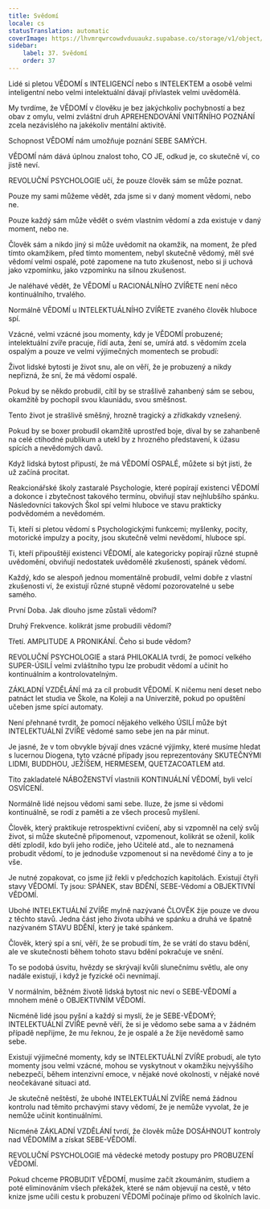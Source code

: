 ```yaml
---
title: Svědomí
locale: cs
statusTranslation: automatic
coverImage: https://lhvmrqwrcowdvduuaukz.supabase.co/storage/v1/object/public/strapi-uploads/small_cover-educacion-fundamental.webp-2d51a7828a2b1309555be27f7e2a61a0.webp
sidebar:
    label: 37. Svědomí
    order: 37
---
```

Lidé si pletou VĚDOMÍ s INTELIGENCÍ nebo s INTELEKTEM a osobě velmi inteligentní nebo velmi intelektuální dávají přívlastek velmi uvědomělá.

My tvrdíme, že VĚDOMÍ v člověku je bez jakýchkoliv pochybností a bez obav z omylu, velmi zvláštní druh APREHENDOVÁNÍ VNITŘNÍHO POZNÁNÍ zcela nezávislého na jakékoliv mentální aktivitě.

Schopnost VĚDOMÍ nám umožňuje poznání SEBE SAMÝCH.

VĚDOMÍ nám dává úplnou znalost toho, CO JE, odkud je, co skutečně ví, co jistě neví.

REVOLUČNÍ PSYCHOLOGIE učí, že pouze člověk sám se může poznat.

Pouze my sami můžeme vědět, zda jsme si v daný moment vědomi, nebo ne.

Pouze každý sám může vědět o svém vlastním vědomí a zda existuje v daný moment, nebo ne.

Člověk sám a nikdo jiný si může uvědomit na okamžik, na moment, že před tímto okamžikem, před tímto momentem, nebyl skutečně vědomý, měl své vědomí velmi ospalé, poté zapomene na tuto zkušenost, nebo si ji uchová jako vzpomínku, jako vzpomínku na silnou zkušenost.

Je naléhavé vědět, že VĚDOMÍ u RACIONÁLNÍHO ZVÍŘETE není něco kontinuálního, trvalého.

Normálně VĚDOMÍ u INTELEKTUÁLNÍHO ZVÍŘETE zvaného člověk hluboce spí.

Vzácné, velmi vzácné jsou momenty, kdy je VĚDOMÍ probuzené; intelektuální zvíře pracuje, řídí auta, žení se, umírá atd. s vědomím zcela ospalým a pouze ve velmi výjimečných momentech se probudí:

Život lidské bytosti je život snu, ale on věří, že je probuzený a nikdy nepřizná, že sní, že má vědomí ospalé.

Pokud by se někdo probudil, cítil by se strašlivě zahanbený sám se sebou, okamžitě by pochopil svou klauniádu, svou směšnost.

Tento život je strašlivě směšný, hrozně tragický a zřídkakdy vznešený.

Pokud by se boxer probudil okamžitě uprostřed boje, díval by se zahanbeně na celé ctihodné publikum a utekl by z hrozného představení, k úžasu spících a nevědomých davů.

Když lidská bytost připustí, že má VĚDOMÍ OSPALÉ, můžete si být jisti, že už začíná procitat.

Reakcionářské školy zastaralé Psychologie, které popírají existenci VĚDOMÍ a dokonce i zbytečnost takového termínu, obviňují stav nejhlubšího spánku. Následovníci takových Škol spí velmi hluboce ve stavu prakticky podvědomém a nevědomém.

Ti, kteří si pletou vědomí s Psychologickými funkcemi; myšlenky, pocity, motorické impulzy a pocity, jsou skutečně velmi nevědomí, hluboce spí.

Ti, kteří připouštějí existenci VĚDOMÍ, ale kategoricky popírají různé stupně uvědomění, obviňují nedostatek uvědomělé zkušenosti, spánek vědomí.

Každý, kdo se alespoň jednou momentálně probudil, velmi dobře z vlastní zkušenosti ví, že existují různé stupně vědomí pozorovatelné u sebe samého.

První Doba. Jak dlouho jsme zůstali vědomí?

Druhý Frekvence. kolikrát jsme probudili vědomí?

Třetí. AMPLITUDE A PRONIKÁNÍ. Čeho si bude vědom?

REVOLUČNÍ PSYCHOLOGIE a stará PHILOKALIA tvrdí, že pomocí velkého SUPER-ÚSILÍ velmi zvláštního typu lze probudit vědomí a učinit ho kontinuálním a kontrolovatelným.

ZÁKLADNÍ VZDĚLÁNÍ má za cíl probudit VĚDOMÍ. K ničemu není deset nebo patnáct let studia ve Škole, na Koleji a na Univerzitě, pokud po opuštění učeben jsme spící automaty.

Není přehnané tvrdit, že pomocí nějakého velkého ÚSILÍ může být INTELEKTUÁLNÍ ZVÍŘE vědomé samo sebe jen na pár minut.

Je jasné, že v tom obvykle bývají dnes vzácné výjimky, které musíme hledat s lucernou Diogena, tyto vzácné případy jsou reprezentovány SKUTEČNÝMI LIDMI, BUDDHOU, JEŽÍŠEM, HERMESEM, QUETZACOATLEM atd.

Tito zakladatelé NÁBOŽENSTVÍ vlastnili KONTINUÁLNÍ VĚDOMÍ, byli velcí OSVÍCENÍ.

Normálně lidé nejsou vědomi sami sebe. Iluze, že jsme si vědomi kontinuálně, se rodí z paměti a ze všech procesů myšlení.

Člověk, který praktikuje retrospektivní cvičení, aby si vzpomněl na celý svůj život, si může skutečně připomenout, vzpomenout, kolikrát se oženil, kolik dětí zplodil, kdo byli jeho rodiče, jeho Učitelé atd., ale to neznamená probudit vědomí, to je jednoduše vzpomenout si na nevědomé činy a to je vše.

Je nutné zopakovat, co jsme již řekli v předchozích kapitolách. Existují čtyři stavy VĚDOMÍ. Ty jsou: SPÁNEK, stav BDĚNÍ, SEBE-Vědomí a OBJEKTIVNÍ VĚDOMÍ.

Ubohé INTELEKTUÁLNÍ ZVÍŘE mylně nazývané ČLOVĚK žije pouze ve dvou z těchto stavů. Jedna část jeho života ubíhá ve spánku a druhá ve špatně nazývaném STAVU BDĚNÍ, který je také spánkem.

Člověk, který spí a sní, věří, že se probudí tím, že se vrátí do stavu bdění, ale ve skutečnosti během tohoto stavu bdění pokračuje ve snění.

To se podobá úsvitu, hvězdy se skrývají kvůli slunečnímu světlu, ale ony nadále existují, i když je fyzické oči nevnímají.

V normálním, běžném životě lidská bytost nic neví o SEBE-VĚDOMÍ a mnohem méně o OBJEKTIVNÍM VĚDOMÍ.

Nicméně lidé jsou pyšní a každý si myslí, že je SEBE-VĚDOMÝ; INTELEKTUÁLNÍ ZVÍŘE pevně věří, že si je vědomo sebe sama a v žádném případě nepřijme, že mu řeknou, že je ospalé a že žije nevědomě samo sebe.

Existují výjimečné momenty, kdy se INTELEKTUÁLNÍ ZVÍŘE probudí, ale tyto momenty jsou velmi vzácné, mohou se vyskytnout v okamžiku nejvyššího nebezpečí, během intenzivní emoce, v nějaké nové okolnosti, v nějaké nové neočekávané situaci atd.

Je skutečně neštěstí, že ubohé INTELEKTUÁLNÍ ZVÍŘE nemá žádnou kontrolu nad těmito prchavými stavy vědomí, že je nemůže vyvolat, že je nemůže učinit kontinuálními.

Nicméně ZÁKLADNÍ VZDĚLÁNÍ tvrdí, že člověk může DOSÁHNOUT kontroly nad VĚDOMÍM a získat SEBE-VĚDOMÍ.

REVOLUČNÍ PSYCHOLOGIE má vědecké metody postupy pro PROBUZENÍ VĚDOMÍ.

Pokud chceme PROBUDIT VĚDOMÍ, musíme začít zkoumáním, studiem a poté eliminováním všech překážek, které se nám objevují na cestě, v této knize jsme učili cestu k probuzení VĚDOMÍ počínaje přímo od školních lavic.

